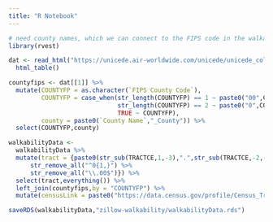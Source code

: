 ```yaml
---
title: "R Notebook"
---
```


```r
# need county names, which we can connect to the FIPS code in the walkability data set
library(rvest)

dat <- read_html("https://unicede.air-worldwide.com/unicede/unicede_colorado_fips_3.html") %>%
  html_table()

countyfips <- dat[[1]] %>%
  mutate(COUNTYFP = as.character(`FIPS County Code`),
         COUNTYFP = case_when(str_length(COUNTYFP) == 1 ~ paste0("00",COUNTYFP),
                              str_length(COUNTYFP) == 2 ~ paste0("0",COUNTYFP),
                              TRUE ~ COUNTYFP),
         county = paste0(`County Name`,"_County")) %>%
  select(COUNTYFP,county)
```

```r
walkabilityData <- 
  walkabilityData %>% 
  mutate(tract = {paste0(str_sub(TRACTCE,1,-3),".",str_sub(TRACTCE,-2,-1)) %>%
      str_remove_all("^0{1,}") %>%
      str_remove_all("\\.00$")}) %>%
  select(tract,everything()) %>%
  left_join(countyfips,by = "COUNTYFP") %>%
  mutate(censusLink = paste0("https://data.census.gov/profile/Census_Tract_",tract,",_",county,",_Colorado?g=1400000US",STATEFP,COUNTYFP,TRACTCE))

saveRDS(walkabilityData,"zillow-walkability/walkabilityData.rds")
```




